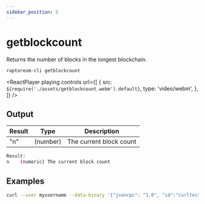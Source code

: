 ```yaml
---
sidebar_position: 5
---
```



# getblockcount

Returns the number of blocks in the longest blockchain.

`raptoreum-cli getblockcount `

<ReactPlayer
  playing
  controls
  url={[
    {
      src: `${require('./assets/getblockcount.webm').default}`,
      type: 'video/webm',
    },
  ]}
/>

## Output

| Result | Type     | Description             |
| ------ | -------- | ----------------------- |
| "n"    | (number) | The current block count |

```bash
Result:
n    (numeric) The current block count
```

## Examples

```bash
curl --user myusername --data-binary '{"jsonrpc": "1.0", "id":"curltest", "method": "getblockcount", "params": [] }' -H 'content-type: text/plain;' http://127.0.0.1:9998/
```
